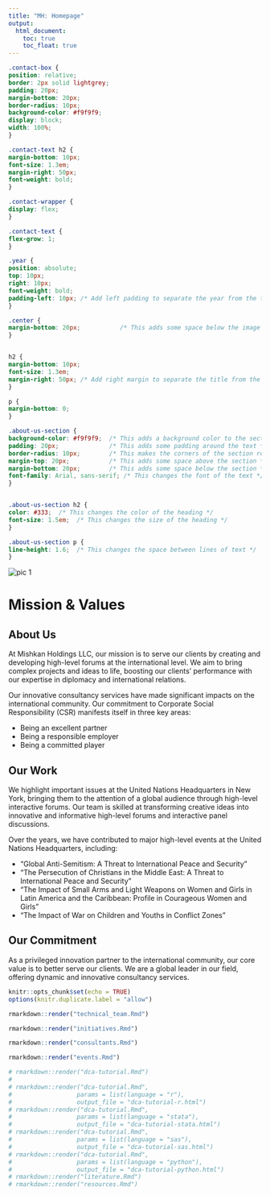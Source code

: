 ```yaml
---
title: "MH: Homepage"
output: 
  html_document:
    toc: true
    toc_float: true
---
```

<style>
.title{
display: none;
}
</style>

```css

.contact-box {
position: relative;
border: 2px solid lightgrey;
padding: 20px;
margin-bottom: 20px;
border-radius: 10px;
background-color: #f9f9f9;
display: block;
width: 100%;
}

.contact-text h2 {
margin-bottom: 10px;
font-size: 1.3em;
margin-right: 50px;
font-weight: bold;
}

.contact-wrapper {
display: flex;
}

.contact-text {
flex-grow: 1;
}

.year {
position: absolute;
top: 10px;
right: 10px;
font-weight: bold;
padding-left: 10px; /* Add left padding to separate the year from the text */
}

.center {
margin-bottom: 20px;           /* This adds some space below the image */
}


h2 {
margin-bottom: 10px;
font-size: 1.3em;
margin-right: 50px; /* Add right margin to separate the title from the year */
}

p {
margin-bottom: 0;
}

.about-us-section {
background-color: #f9f9f9;  /* This adds a background color to the section */
padding: 20px;              /* This adds some padding around the text */
border-radius: 10px;        /* This makes the corners of the section rounded */
margin-top: 20px;           /* This adds some space above the section */
margin-bottom: 20px;        /* This adds some space below the section */
font-family: Arial, sans-serif; /* This changes the font of the text */
}


.about-us-section h2 {
color: #333;  /* This changes the color of the heading */
font-size: 1.5em;  /* This changes the size of the heading */
}

.about-us-section p {
line-height: 1.6;  /* This changes the space between lines of text */
}

```

<div class="center">
<img src="pics/homepage_pics/homepage_pic.png" alt="pic 1">
</div>

# Mission & Values
<div class="about-us-section">
<h2>About Us</h2>
<p>
At Mishkan Holdings LLC, our mission is to serve our clients by creating and developing high-level forums at the international level. We aim to bring complex projects and ideas to life, boosting our clients' performance with our expertise in diplomacy and international relations.
</p>

<p>
Our innovative consultancy services have made significant impacts on the international community. Our commitment to Corporate Social Responsibility (CSR) manifests itself in three key areas:
</p>

<ul>
<li>Being an excellent partner</li>
<li>Being a responsible employer</li>
<li>Being a committed player</li>
</ul>

<h2>Our Work</h2>
<p>
We highlight important issues at the United Nations Headquarters in New York, bringing them to the attention of a global audience through high-level interactive forums. Our team is skilled at transforming creative ideas into innovative and informative high-level forums and interactive panel discussions.
</p>

<p>
Over the years, we have contributed to major high-level events at the United Nations Headquarters, including:
</p>

<ul>
<li>"Global Anti-Semitism: A Threat to International Peace and Security"</li>
<li>"The Persecution of Christians in the Middle East: A Threat to International Peace and Security"</li>
<li>"The Impact of Small Arms and Light Weapons on Women and Girls in Latin America and the Caribbean: Profile in Courageous Women and Girls"</li>
<li>"The Impact of War on Children and Youths in Conflict Zones"</li>
</ul>

<h2>Our Commitment</h2>
<p>
As a privileged innovation partner to the international community, our core value is to better serve our clients. We are a global leader in our field, offering dynamic and innovative consultancy services.
</p>
</div>

```r
knitr::opts_chunk$set(echo = TRUE)
options(knitr.duplicate.label = "allow")
```

```r

rmarkdown::render("technical_team.Rmd")

rmarkdown::render("initiatives.Rmd")

rmarkdown::render("consultants.Rmd")

rmarkdown::render("events.Rmd")

# rmarkdown::render("dca-tutorial.Rmd")
# 
# rmarkdown::render("dca-tutorial.Rmd",
#                  params = list(language = "r"),
#                  output_file = "dca-tutorial-r.html")
# rmarkdown::render("dca-tutorial.Rmd",
#                  params = list(language = "stata"),
#                  output_file = "dca-tutorial-stata.html")
# rmarkdown::render("dca-tutorial.Rmd",
#                  params = list(language = "sas"),
#                  output_file = "dca-tutorial-sas.html")
# rmarkdown::render("dca-tutorial.Rmd",
#                  params = list(language = "python"),
#                  output_file = "dca-tutorial-python.html")
# rmarkdown::render("literature.Rmd")
# rmarkdown::render("resources.Rmd")
```



